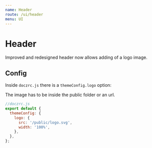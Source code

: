```yaml
---
name: Header
route: /ui/header
menu: UI
---
```



# Header

Improved and redesigned header now allows adding of a logo image.

## Config

Inside `doczrc.js` there is a `themeConfig.logo` option:

<Hint type="warning">
  The image has to be inside the <InlineCode>public</InlineCode> folder or an
  url.
</Hint>

```jsx
//doczrc.js
export default {
  themeConfig: {
    logo: {
      src: '/public/logo.svg',
      width: '100%',
    },
  },
};
```
